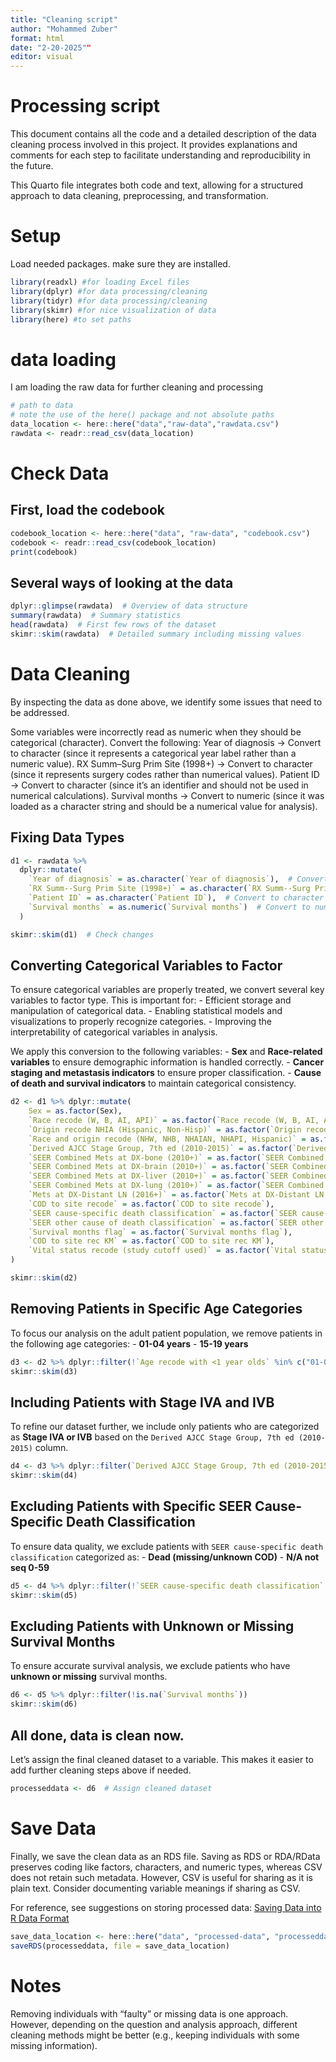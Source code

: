 ```yaml
---
title: "Cleaning script"
author: "Mohammed Zuber"
format: html
date: "2-20-2025""
editor: visual
---
```


# Processing script

This document contains all the code and a detailed description of the data cleaning process involved in this project. It provides explanations and comments for each step to facilitate understanding and reproducibility in the future.

This Quarto file integrates both code and text, allowing for a structured approach to data cleaning, preprocessing, and transformation.

# Setup

Load needed packages. make sure they are installed.

```r
library(readxl) #for loading Excel files
library(dplyr) #for data processing/cleaning
library(tidyr) #for data processing/cleaning
library(skimr) #for nice visualization of data 
library(here) #to set paths
```

# data loading

I am loading the raw data for further cleaning and processing

```r
# path to data
# note the use of the here() package and not absolute paths
data_location <- here::here("data","raw-data","rawdata.csv")
rawdata <- readr::read_csv(data_location)
```

# Check Data

## First, load the codebook

```r
codebook_location <- here::here("data", "raw-data", "codebook.csv")
codebook <- readr::read_csv(codebook_location)
print(codebook)
```

## Several ways of looking at the data

```r
dplyr::glimpse(rawdata)  # Overview of data structure
summary(rawdata)  # Summary statistics
head(rawdata)  # First few rows of the dataset
skimr::skim(rawdata)  # Detailed summary including missing values
```

# Data Cleaning

By inspecting the data as done above, we identify some issues that need to be addressed.

Some variables were incorrectly read as numeric when they should be categorical (character). Convert the following: Year of diagnosis → Convert to character (since it represents a categorical year label rather than a numeric value). RX Summ--Surg Prim Site (1998+) → Convert to character (since it represents surgery codes rather than numerical values). Patient ID → Convert to character (since it's an identifier and should not be used in numerical calculations). Survival months → Convert to numeric (since it was loaded as a character string and should be a numerical value for analysis).

## Fixing Data Types

```r
d1 <- rawdata %>% 
  dplyr::mutate(
    `Year of diagnosis` = as.character(`Year of diagnosis`),  # Convert to character
    `RX Summ--Surg Prim Site (1998+)` = as.character(`RX Summ--Surg Prim Site (1998+)`),  # Convert to character
    `Patient ID` = as.character(`Patient ID`),  # Convert to character
    `Survival months` = as.numeric(`Survival months`)  # Convert to numeric
  )

skimr::skim(d1)  # Check changes
```

## Converting Categorical Variables to Factor

To ensure categorical variables are properly treated, we convert several key variables to factor type. This is important for: - Efficient storage and manipulation of categorical data. - Enabling statistical models and visualizations to properly recognize categories. - Improving the interpretability of categorical variables in analysis.

We apply this conversion to the following variables: - **Sex** and **Race-related variables** to ensure demographic information is handled correctly. - **Cancer staging and metastasis indicators** to ensure proper classification. - **Cause of death and survival indicators** to maintain categorical consistency.

```r
d2 <- d1 %>% dplyr::mutate(
    Sex = as.factor(Sex),
    `Race recode (W, B, AI, API)` = as.factor(`Race recode (W, B, AI, API)`),
    `Origin recode NHIA (Hispanic, Non-Hisp)` = as.factor(`Origin recode NHIA (Hispanic, Non-Hisp)`),
    `Race and origin recode (NHW, NHB, NHAIAN, NHAPI, Hispanic)` = as.factor(`Race and origin recode (NHW, NHB, NHAIAN, NHAPI, Hispanic)`),
    `Derived AJCC Stage Group, 7th ed (2010-2015)` = as.factor(`Derived AJCC Stage Group, 7th ed (2010-2015)`),
    `SEER Combined Mets at DX-bone (2010+)` = as.factor(`SEER Combined Mets at DX-bone (2010+)`),
    `SEER Combined Mets at DX-brain (2010+)` = as.factor(`SEER Combined Mets at DX-brain (2010+)`),
    `SEER Combined Mets at DX-liver (2010+)` = as.factor(`SEER Combined Mets at DX-liver (2010+)`),
    `SEER Combined Mets at DX-lung (2010+)` = as.factor(`SEER Combined Mets at DX-lung (2010+)`),
    `Mets at DX-Distant LN (2016+)` = as.factor(`Mets at DX-Distant LN (2016+)`),
    `COD to site recode` = as.factor(`COD to site recode`),
    `SEER cause-specific death classification` = as.factor(`SEER cause-specific death classification`),
    `SEER other cause of death classification` = as.factor(`SEER other cause of death classification`),
    `Survival months flag` = as.factor(`Survival months flag`),
    `COD to site rec KM` = as.factor(`COD to site rec KM`),
    `Vital status recode (study cutoff used)` = as.factor(`Vital status recode (study cutoff used)`)
)

skimr::skim(d2)
```

## Removing Patients in Specific Age Categories

To focus our analysis on the adult patient population, we remove patients in the following age categories: - **01-04 years** - **15-19 years**

```r
d3 <- d2 %>% dplyr::filter(!`Age recode with <1 year olds` %in% c("01-04 years", "15-19 years"))
skimr::skim(d3)
```

## Including Patients with Stage IVA and IVB

To refine our dataset further, we include only patients who are categorized as **Stage IVA or IVB** based on the `Derived AJCC Stage Group, 7th ed (2010-2015)` column.

```r
d4 <- d3 %>% dplyr::filter(`Derived AJCC Stage Group, 7th ed (2010-2015)` %in% c("IVA", "IVB"))
skimr::skim(d4)
```

## Excluding Patients with Specific SEER Cause-Specific Death Classification

To ensure data quality, we exclude patients with `SEER cause-specific death classification` categorized as: - **Dead (missing/unknown COD)** - **N/A not seq 0-59**

```r
d5 <- d4 %>% dplyr::filter(!`SEER cause-specific death classification` %in% c("Dead (missing/unknown COD)", "N/A not seq 0-59"))
skimr::skim(d5)
```

## Excluding Patients with Unknown or Missing Survival Months

To ensure accurate survival analysis, we exclude patients who have **unknown or missing** survival months.

```r
d6 <- d5 %>% dplyr::filter(!is.na(`Survival months`))
skimr::skim(d6)
```

## All done, data is clean now.

Let's assign the final cleaned dataset to a variable. This makes it easier to add further cleaning steps above if needed.

```r
processeddata <- d6  # Assign cleaned dataset
```

# Save Data

Finally, we save the clean data as an RDS file. Saving as RDS or RDA/RData preserves coding like factors, characters, and numeric types, whereas CSV does not retain such metadata. However, CSV is useful for sharing as it is plain text. Consider documenting variable meanings if sharing as CSV.

For reference, see suggestions on storing processed data: [Saving Data into R Data Format](http://www.sthda.com/english/wiki/saving-data-into-r-data-format-rds-and-rdata)

```r
save_data_location <- here::here("data", "processed-data", "processeddata.rds")
saveRDS(processeddata, file = save_data_location)
```

# Notes

Removing individuals with "faulty" or missing data is one approach. However, depending on the question and analysis approach, different cleaning methods might be better (e.g., keeping individuals with some missing information).
